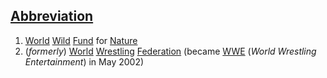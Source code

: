 ==[[Wiktionary:List of acronyms and abbreviations|Abbreviation]]==

#[[World]] [[Wild]] [[Fund]] for [[Nature]]
#(''formerly'') [[World]] [[Wrestling]] [[Federation]] (became [[WWE]] (''World Wrestling Entertainment'') in May 2002)